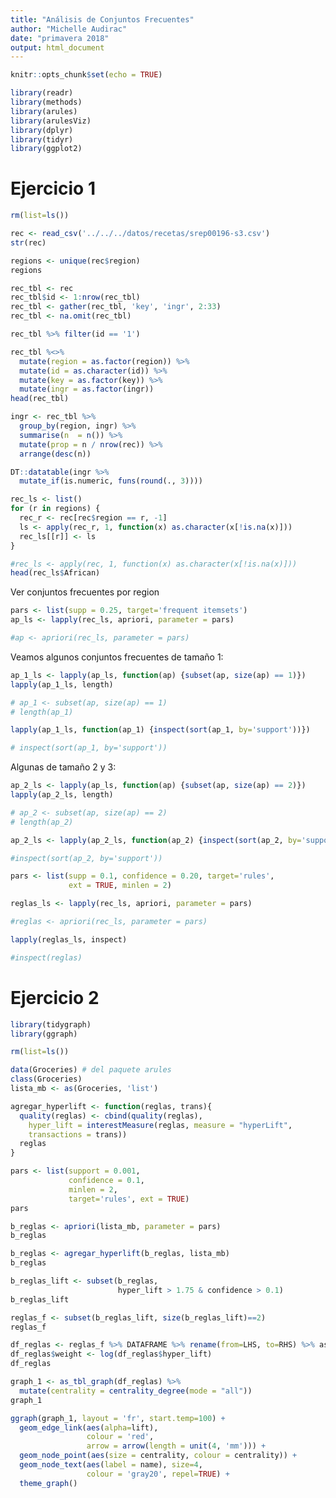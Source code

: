 ```yaml
---
title: "Análisis de Conjuntos Frecuentes"
author: "Michelle Audirac"
date: "primavera 2018"
output: html_document
---
```


```r
knitr::opts_chunk$set(echo = TRUE)
```


```r
library(readr)
library(methods)
library(arules)
library(arulesViz)
library(dplyr)
library(tidyr)
library(ggplot2)
```

# Ejercicio 1

```r
rm(list=ls())
```

```r
rec <- read_csv('../../../datos/recetas/srep00196-s3.csv')
str(rec)
```

```r
regions <- unique(rec$region)
regions
```

```r
rec_tbl <- rec
rec_tbl$id <- 1:nrow(rec_tbl)
rec_tbl <- gather(rec_tbl, 'key', 'ingr', 2:33)
rec_tbl <- na.omit(rec_tbl)

rec_tbl %>% filter(id == '1')
```

```r
rec_tbl %<>% 
  mutate(region = as.factor(region)) %>% 
  mutate(id = as.character(id)) %>% 
  mutate(key = as.factor(key)) %>% 
  mutate(ingr = as.factor(ingr))
head(rec_tbl)
```

```r
ingr <- rec_tbl %>% 
  group_by(region, ingr) %>%
  summarise(n  = n()) %>%
  mutate(prop = n / nrow(rec)) %>%
  arrange(desc(n))

DT::datatable(ingr %>%
  mutate_if(is.numeric, funs(round(., 3))))
```

```r
rec_ls <- list()
for (r in regions) {
  rec_r <- rec[rec$region == r, -1]
  ls <- apply(rec_r, 1, function(x) as.character(x[!is.na(x)]))
  rec_ls[[r]] <- ls
}
```

```r
#rec_ls <- apply(rec, 1, function(x) as.character(x[!is.na(x)]))
head(rec_ls$African)
```

Ver conjuntos frecuentes por region

```r
pars <- list(supp = 0.25, target='frequent itemsets')
ap_ls <- lapply(rec_ls, apriori, parameter = pars)

#ap <- apriori(rec_ls, parameter = pars)
```

Veamos algunos conjuntos frecuentes de tamaño 1:
  
```r
ap_1_ls <- lapply(ap_ls, function(ap) {subset(ap, size(ap) == 1)})
lapply(ap_1_ls, length)

# ap_1 <- subset(ap, size(ap) == 1) 
# length(ap_1)
```

```r
lapply(ap_1_ls, function(ap_1) {inspect(sort(ap_1, by='support'))}) 

# inspect(sort(ap_1, by='support')) 
```

Algunas de tamaño 2 y 3:
  
```r
ap_2_ls <- lapply(ap_ls, function(ap) {subset(ap, size(ap) == 2)})
lapply(ap_2_ls, length)

# ap_2 <- subset(ap, size(ap) == 2)
# length(ap_2)
```

```r
ap_2_ls <- lapply(ap_2_ls, function(ap_2) {inspect(sort(ap_2, by='support'))}) 

#inspect(sort(ap_2, by='support'))
```

```r
pars <- list(supp = 0.1, confidence = 0.20, target='rules', 
             ext = TRUE, minlen = 2)

reglas_ls <- lapply(rec_ls, apriori, parameter = pars)

#reglas <- apriori(rec_ls, parameter = pars)
```

```r
lapply(reglas_ls, inspect)

#inspect(reglas)
```

# Ejercicio 2

```r
library(tidygraph)
library(ggraph)
```

```r
rm(list=ls())
```

```r
data(Groceries) # del paquete arules
class(Groceries)
lista_mb <- as(Groceries, 'list')
```

```r
agregar_hyperlift <- function(reglas, trans){
  quality(reglas) <- cbind(quality(reglas), 
    hyper_lift = interestMeasure(reglas, measure = "hyperLift", 
    transactions = trans))
  reglas
}
```

```r
pars <- list(support = 0.001,
             confidence = 0.1,
             minlen = 2,
             target='rules', ext = TRUE)
pars
```

```r
b_reglas <- apriori(lista_mb, parameter = pars)
b_reglas
```

```r
b_reglas <- agregar_hyperlift(b_reglas, lista_mb)
b_reglas
```

```r
b_reglas_lift <- subset(b_reglas, 
                        hyper_lift > 1.75 & confidence > 0.1)
b_reglas_lift
```

```r
reglas_f <- subset(b_reglas_lift, size(b_reglas_lift)==2)
reglas_f
```

```r
df_reglas <- reglas_f %>% DATAFRAME %>% rename(from=LHS, to=RHS) %>% as_data_frame
df_reglas$weight <- log(df_reglas$hyper_lift)
df_reglas
```

```r
graph_1 <- as_tbl_graph(df_reglas) %>%
  mutate(centrality = centrality_degree(mode = "all")) 
graph_1
```

```r
ggraph(graph_1, layout = 'fr', start.temp=100) +
  geom_edge_link(aes(alpha=lift), 
                 colour = 'red',
                 arrow = arrow(length = unit(4, 'mm'))) + 
  geom_node_point(aes(size = centrality, colour = centrality)) + 
  geom_node_text(aes(label = name), size=4,
                 colour = 'gray20', repel=TRUE) +
  theme_graph()
```
